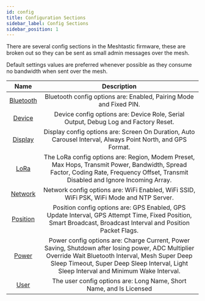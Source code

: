 ```yaml
---
id: config
title: Configuration Sections
sidebar_label: Config Sections
sidebar_position: 1
---
```


There are several config sections in the Meshtastic firmware, these are broken out so they can be sent as small admin messages over the mesh.

Default settings values are preferred whenever possible as they consume no bandwidth when sent over the mesh.

| Name | Description |
|:----:|:-----------:|
| [Bluetooth](bluetooth) | Bluetooth config options are: Enabled, Pairing Mode and Fixed PIN. |
| [Device](device) | Device config options are: Device Role, Serial Output, Debug Log and Factory Reset. |
| [Display](display)  | Display config options are: Screen On Duration, Auto Carousel Interval, Always Point North, and GPS Format. |
| [LoRa](lora) | The LoRa config options are: Region, Modem Preset, Max Hops, Transmit Power, Bandwidth, Spread Factor, Coding Rate, Frequency Offset, Transmit Disabled and Ignore Incoming Array. |
| [Network](network) | Network config options are: WiFi Enabled, WiFi SSID, WiFi PSK, WiFi Mode and NTP Server. |
| [Position](position) | Position config options are: GPS Enabled, GPS Update Interval, GPS Attempt Time, Fixed Position, Smart Broadcast, Broadcast Interval and Position Packet Flags.  |
| [Power](power) | Power config options are: Charge Current, Power Saving, Shutdown after losing power, ADC Multiplier Override Wait Bluetooth Interval, Mesh Super Deep Sleep Timeout, Super Deep Sleep Interval, Light Sleep Interval and Minimum Wake Interval. |
| [User](user) | The user config options are: Long Name, Short Name, and Is Licensed |
